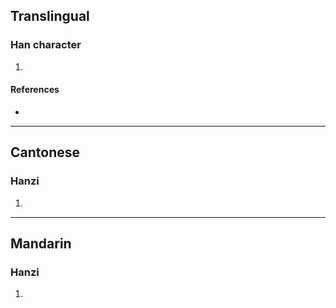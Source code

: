 {{character info/new}}
==Translingual==

===Han character===
{{Han char|rn=75|rad=木|as=16|sn=20|four=41916|canj=DMGR|ids=⿰木噩}}

# {{defn|Han|sort=木16}}

====References====
* {{Han ref|kx=0561.240|dkj=15854|dj=0950.150|hdz=21316.060|uh=6AEE|ud=27374|bh=F459|bd=62553}}

----

==Cantonese==

===Hanzi===
{{yue-hanzi|jyut=[[ngok6]]|y=ngok6}}

# {{defn|lang=yue|sort=木16}}

----

==Mandarin==

===Hanzi===
{{cmn-hanzi|pin=[[è]] ([[e4]])|wg=o<sup>4</sup>}}

# {{defn|lang=cmn|sort=木16}}